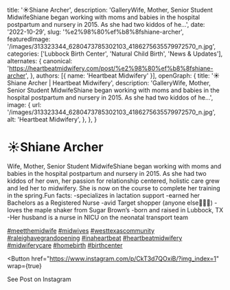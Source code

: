   title: '☀️Shiane Archer',
  description: 'GalleryWife, Mother, Senior Student MidwifeShiane began working with moms and babies in the hospital postpartum and nursery in 2015. As she had two kiddos of he...',
  date: '2022-10-29',
  slug: '%e2%98%80%ef%b8%8fshiane-archer',
  featuredImage: '/images/313323344_6280473785302103_4186275635579972570_n.jpg',
  categories: ['Lubbock Birth Center', 'Natural Child Birth', 'News & Updates'],
  alternates: {
    canonical: 'https://heartbeatmidwifery.com/post/%e2%98%80%ef%b8%8fshiane-archer',
  },
  authors: [{ name: 'Heartbeat Midwifery' }],
  openGraph: {
    title: '☀️Shiane Archer | Heartbeat Midwifery',
    description: 'GalleryWife, Mother, Senior Student MidwifeShiane began working with moms and babies in the hospital postpartum and nursery in 2015. As she had two kiddos of he...',
    image: {
      url: '/images/313323344_6280473785302103_4186275635579972570_n.jpg',
      alt: 'Heartbeat Midwifery',
    },
  },
}


# ☀️Shiane Archer

<Gallery>
  <GalleryItem
    src="/images/313323344_6280473785302103_4186275635579972570_n.jpg"
    size="large"
  />
  <GalleryItem
    src="/images/313288371_5810801325642612_2971575265867817445_n.jpg"
    size="large"
  />
</Gallery>

Wife, Mother, Senior Student MidwifeShiane began working with moms and babies in the hospital postpartum and nursery in 2015. As she had two kiddos of her own, her passion for relationship centered, holistic care grew and led her to midwifery. She is now on the course to complete her training in the spring.Fun facts: -specializes in lactation support -earned her Bachelors as a Registered Nurse -avid Target shopper (anyone else🙋🏼‍♀️) -loves the maple shaker from Sugar Brown’s -born and raised in Lubbock, TX -Her husband is a nurse in NICU on the neonatal transport team

[#meetthemidwife](https://www.instagram.com/explore/tags/meetthemidwife/) [#midwives](https://www.instagram.com/explore/tags/midwives/) [#westtexascommunity](https://www.instagram.com/explore/tags/westtexascommunity/) [#raleighavegrandopening](https://www.instagram.com/explore/tags/raleighavegrandopening/) [#inaheartbeat](https://www.instagram.com/explore/tags/inaheartbeat/) [#heartbeatmidwifery](https://www.instagram.com/explore/tags/heartbeatmidwifery/) [#midwiferycare](https://www.instagram.com/explore/tags/midwiferycare/) [#homebirth](https://www.instagram.com/explore/tags/homebirth/) [#birthcenter](https://www.instagram.com/explore/tags/birthcenter/)

<Button
  href="https://www.instagram.com/p/CkT3d7QOxiB/?img_index=1"
  wrap={true}
>
  See Post on Instagram
</Button>
